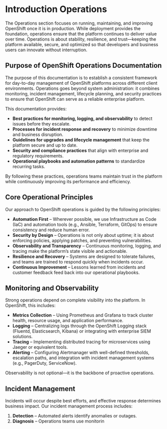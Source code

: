 # Introduction Operations

The Operations section focuses on running, maintaining, and improving OpenShift once it is in production. While deployment provides the foundation, operations ensure that the platform continues to deliver value over time. Operations is about stability, resilience, and trust—keeping the platform available, secure, and optimized so that developers and business users can innovate without interruption.

## Purpose of OpenShift Operations Documentation

The purpose of this documentation is to establish a consistent framework for day-to-day management of OpenShift platforms across different client environments. Operations goes beyond system administration: it combines monitoring, incident management, lifecycle planning, and security practices to ensure that OpenShift can serve as a reliable enterprise platform.

This documentation provides:

- **Best practices for monitoring, logging, and observability** to detect issues before they escalate.  
- **Processes for incident response and recovery** to minimize downtime and business disruption.  
- **Guidelines for upgrades and lifecycle management** that keep the platform secure and up to date.  
- **Security and compliance practices** that align with enterprise and regulatory requirements.  
- **Operational playbooks and automation patterns** to standardize recurring tasks.  

By following these practices, operations teams maintain trust in the platform while continuously improving its performance and efficiency.

## Core Operational Principles

Our approach to OpenShift operations is guided by the following principles:

- **Automation First** – Wherever possible, we use Infrastructure as Code (IaC) and automation tools (e.g., Ansible, Terraform, GitOps) to ensure consistency and reduce human error.  
- **Security by Design** – Operations is not only about uptime; it is about enforcing policies, applying patches, and preventing vulnerabilities.  
- **Observability and Transparency** – Continuous monitoring, logging, and tracing make the platform’s state visible and actionable.  
- **Resilience and Recovery** – Systems are designed to tolerate failures, and teams are trained to respond quickly when incidents occur.  
- **Continuous Improvement** – Lessons learned from incidents and customer feedback feed back into our operational playbooks.  

## Monitoring and Observability

Strong operations depend on complete visibility into the platform. In OpenShift, this includes:

- **Metrics Collection** – Using Prometheus and Grafana to track cluster health, resource usage, and application performance.  
- **Logging** – Centralizing logs through the OpenShift Logging stack (Fluentd, Elasticsearch, Kibana) or integrating with enterprise SIEM solutions.  
- **Tracing** – Implementing distributed tracing for microservices using Jaeger or equivalent tools.  
- **Alerting** – Configuring Alertmanager with well-defined thresholds, escalation paths, and integration with incident management systems (e.g., PagerDuty, ServiceNow).  

Observability is not optional—it is the backbone of proactive operations.

## Incident Management

Incidents will occur despite best efforts, and effective response determines business impact. Our incident management process includes:

1. **Detection** – Automated alerts identify anomalies or outages.  
2. **Diagnosis** – Operations teams use monitorin

